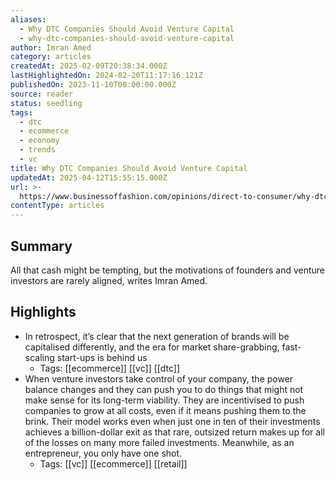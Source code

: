 ```yaml
---
aliases:
  - Why DTC Companies Should Avoid Venture Capital
  - why-dtc-companies-should-avoid-venture-capital
author: Imran Amed
category: articles
createdAt: 2025-02-09T20:38:34.000Z
lastHighlightedOn: 2024-02-20T11:17:16.121Z
publishedOn: 2023-11-10T00:00:00.000Z
source: reader
status: seedling
tags:
  - dtc
  - ecommerce
  - economy
  - trends
  - vc
title: Why DTC Companies Should Avoid Venture Capital
updatedAt: 2025-04-12T15:55:15.000Z
url: >-
  https://www.businessoffashion.com/opinions/direct-to-consumer/why-dtc-companies-should-avoid-venture-capital/
contentType: articles
---
```

## Summary

All that cash might be tempting, but the motivations of founders and venture investors are rarely aligned, writes Imran Amed.

## Highlights

- In retrospect, it’s clear that the next generation of brands will be capitalised differently, and the era for market share-grabbing, fast-scaling start-ups is behind us
    - Tags: [[ecommerce]] [[vc]] [[dtc]]
- When venture investors take control of your company, the power balance changes and they can push you to do things that might not make sense for its long-term viability. They are incentivised to push companies to grow at all costs, even if it means pushing them to the brink. Their model works even when just one in ten of their investments achieves a billion-dollar exit as that rare, outsized return makes up for all of the losses on many more failed investments.
  Meanwhile, as an entrepreneur, you only have one shot.
    - Tags: [[vc]] [[ecommerce]] [[retail]]
